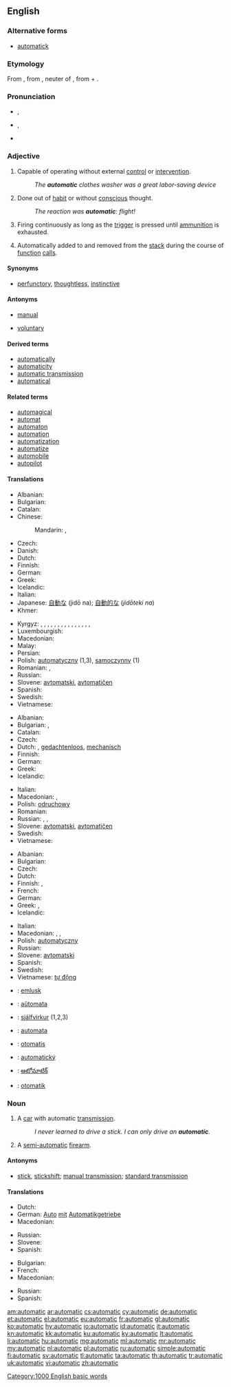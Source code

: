 ==English==

===Alternative forms===
* [[automatick]]

===Etymology===
From {{etyl|fr}} {{term|automatique|lang=fr}}, from {{etyl|grc}} {{term|αὐτόματον|tr=automaton|lang=grc}}, neuter of {{term|αὐτόματος||self-moving, moving of oneself, self-acting, spontaneous|tr=automatos|lang=grc}}, from {{term|αὐτός||self, myself|tr=autos|lang=grc}} + {{term|μέμαα||to wish eagerly, strive, yearn, desire|tr=memaa|lang=grc}}.

===Pronunciation===
* {{a|UK}} {{IPA|/ˌɔːtəˈmætɪk/}}, {{X-SAMPA|/%O:t@"m{tIk/}}
* {{a|US}} {{IPA|/ˌɔtəˈmætɪk/}}, {{X-SAMPA|/%Ot@"m{tIk/}}
* {{audio|en-us-automatic.ogg|Audio (US)}}
*: {{rhymes|ætɪk}}

===Adjective===
{{en-adj|-}}

# Capable of operating without external [[control]] or [[intervention]].
#: ''The '''automatic''' clothes washer was a great labor-saving device''
# Done out of [[habit]] or without [[conscious]] thought.
#: ''The reaction was '''automatic''': flight!''
# {{context|of a [[firearm]] such as a [[machine gun]]}} Firing continuously as long as the [[trigger]] is pressed until [[ammunition]] is exhausted.
# {{computing|of a local [[variable]]}} Automatically added to and removed from the [[stack]] during the course of [[function]] [[call]]s.

====Synonyms====
* {{sense|without conscious thought}} [[perfunctory]], [[thoughtless]], [[instinctive]]

====Antonyms====
* {{sense|capable of operating without external control}} [[manual]]
* {{sense|without conscious thought}} [[voluntary]]

====Derived terms====
* [[automatically]]
* [[automaticity]]
* [[automatic transmission]]
* [[automatical]]

====Related terms====
* [[automagical]]
* [[automat]]
* [[automaton]]
* [[automation]]
* [[automatization]]
* [[automatize]]
* [[automobile]]
* [[autopilot]]

====Translations====
{{trans-top|capable of operating without external control}}
* Albanian: {{t+|sq|automatik}}
* Bulgarian: {{t+|bg|автоматичен}}
* Catalan: {{t-|ca|automàtic}}
* Chinese:
*: Mandarin: {{t-|cmn|自動|alt=自動的|sc=Hani}}, {{t-|cmn|自动|alt=自动的|tr=zìdòng de|sc=Hani}}
* Czech: {{t+|cs|automatický|m}}
* Danish: {{t-|da|automatik}}
* Dutch: {{t+|nl|automatisch}}
* Finnish: {{t+|fi|automaattinen}}
* German: {{t+|de|automatisch}}
* Greek: {{t+|el|αυτόματος|m|tr=''aftómatos''}}
* Icelandic: {{t-|is|sjálfvirkur|m}}
* Italian: {{t-|it|automatico}}
* Japanese: [[自動な]] (jidō na); [[自動的な]] (''jidōteki na'')
* Khmer: {{t+|km|ស្វ័យប្រវត្ត|sc=Khmr}}
{{trans-mid}}
* Kyrgyz: {{t+|ky|автоматтык}}, {{t+|ky|автоматтуу}}, {{t+|ky|автоматтуу түрдө}}, {{t-|ky|өзүнөн өзү}}, {{t-|ky|машиналуу түрдө}}, {{t+|ky|эс катышпастан}}, {{t-|ky|эрксиз}}, {{t+|ky|аргасыз}}, {{t+|ky|айласыз}}, {{t-|ky|аңсыз}}, {{t+|ky|акылдан тыш}}, {{t+|ky|механикалык}}, {{t-|ky|машинадай}}, {{t+|ky|адатынча}}, {{t+|ky|өзү жүрүүчү}}, {{t+|ky|өзү кыймылдоочу}}
* Luxembourgish: {{t-|lb|automatesch}}
* Macedonian: {{t-|mk|автоматски|m|tr=avtomátski}}
* Malay: {{t-|ms|automatik}}
* Persian: {{t+|fa|خودکار|tr=xodkâr|sc=fa-Arab}}
* Polish: [[automatyczny]] (1,3), [[samoczynny]] (1)
* Romanian: {{t+|ro|automat|m|n}}, {{t-|ro|automată|f}}
* Russian: {{t+|ru|автоматический|tr=avtomatíčeskij}}
* Slovene: [[avtomatski]], [[avtomatičen]]
* Spanish: {{t-|es|automático|m}}
* Swedish: {{t+|sv|automatisk}}
* Vietnamese: {{t+|vi|tự động}}
{{trans-bottom}}

{{trans-top|acting without conscious thought}}
* Albanian: {{t+|sq|automatik}}
* Bulgarian: {{t+|bg|неволен}}, {{t+|bg|машинален}}
* Catalan: {{t-|ca|automàtic}}
* Czech: {{t+|cs|automatický|m}}
* Dutch: {{t+|nl|automatisch}}, [[gedachtenloos]], [[mechanisch]]
* Finnish: {{t+|fi|automaattinen}}
* German: {{t+|de|automatisch}}
* Greek: {{t+|el|αυτόματος|m|tr=aftómatos}}
* Icelandic: {{t-|is|sjálfvirkur|m}}
{{trans-mid}}
* Italian: {{t-|it|automatico}}
* Macedonian: {{t-|mk|автоматски|tr=avtomátski}}, {{t-|mk|механички|tr=mehánički}}
* Polish: [[odruchowy]] {{m}}
* Romanian: {{t+|ro|automat|m|n}}
* Russian: {{t+|ru|автоматический|tr=avtomatíčeskij}}, {{t+|ru|механический|tr=''mexaníčeskij''}}, {{t+|ru|машинальный|tr=''mašinál'nyj''}}
* Slovene: [[avtomatski]], [[avtomatičen]]
* Swedish: {{t+|sv|automatisk}}
* Vietnamese: {{t+|vi|tự nhiên}}
{{trans-bottom}}

{{trans-top|describing a firearm which fires continuously}}
* Albanian: {{t+|sq|automatik}}
* Bulgarian: {{t+|bg|автоматичен}}
* Czech: {{t+|cs|automatický|m}}
* Dutch: {{t+|nl|automatisch}}
* Finnish: {{t+|fi|automaattinen}}, {{t-|fi|sarjatuli-}}
* French: {{t+|fr|automatique}}
* German: {{t+|de|automatisch}}
* Greek: {{t+|el|αυτόματο|n|tr=aftómato}}, {{t+|el|αυτόματος|m|tr=aftómatos}}
* Icelandic: {{t-|is|sjálfvirkur|m}}
{{trans-mid}}
* Italian: {{t-|it|automatico}}
* Macedonian: {{t-|mk|автоматски|m|tr=avtomátski}}, {{t-|mk|автоматска|f|tr=avtomátskа}}, {{t-|mk|автоматско|n|tr=avtomátsko}}
* Polish: [[automatyczny]] {{m}}
* Russian: {{t+|ru|автоматический|tr=avtomatíčeskij}}
* Slovene: [[avtomatski]]
* Spanish: {{t-|es|automático}}
* Swedish: {{t+|sv|automatisk}}
* Vietnamese: [[tự động]]
{{trans-bottom}}

{{checktrans-top}}
* {{ttbc|br}}: [[emlusk]]
* {{ttbc|eo}}: [[aŭtomata]]
* {{ttbc|is}}: [[sjálfvirkur]] (1,2,3)
* {{ttbc|io}}: [[automata]]
* {{ttbc|id}}: [[otomatis]]
{{trans-mid}}
* {{ttbc|sk}}: [[automatický]]
* {{ttbc|te}}: [[ఆటోమాటిక్]]
* {{ttbc|tr}}: [[otomatik]]
{{trans-bottom}}

===Noun===
{{en-noun}}

# A [[car]] with automatic [[transmission]].
#: ''I never learned to drive a stick. I can only drive an '''automatic'''.''
# A [[semi-automatic]] [[firearm]].

====Antonyms====
* {{sense|car with automatic transmission}} [[stick]], [[stickshift]]; [[manual transmission]]; [[standard transmission]]

====Translations====
{{trans-top|A car with automatic transmission}}
* Dutch: {{t+|nl|automaat|m}}
* German: [[Auto]] [[mit]] [[Automatikgetriebe]] {{n}}
* Macedonian: {{t-|mk|автоматик|m|tr=avtomátik}}
{{trans-mid}}
* Russian: {{t+|ru|автомат|m|tr=avtomát|sc=Cyrl}}
* Slovene: {{t-|sl|avtomatik|m}}
* Spanish: {{t-|es|automático|m}}
{{trans-bottom}}

{{trans-top|A semi-automatic pistol}}
* Bulgarian: {{t+|bg|автомат}}
* French: {{t+|fr|semi-automatique|m}}
* Macedonian: {{t-|mk|полуавтоматски пиштол|m|tr=poluavtomátski píštol}}
{{trans-mid}}
* Russian: {{t+|ru|автомат|m|tr=avtomát|sc=Cyrl}}
* Spanish: {{t-|es|semi-automática|f}}
{{trans-bottom}}

[[Category:1000 English basic words]]

[[am:automatic]]
[[ar:automatic]]
[[cs:automatic]]
[[cy:automatic]]
[[de:automatic]]
[[et:automatic]]
[[el:automatic]]
[[eu:automatic]]
[[fr:automatic]]
[[gl:automatic]]
[[ko:automatic]]
[[hy:automatic]]
[[io:automatic]]
[[id:automatic]]
[[it:automatic]]
[[kn:automatic]]
[[kk:automatic]]
[[ku:automatic]]
[[ky:automatic]]
[[lt:automatic]]
[[li:automatic]]
[[hu:automatic]]
[[mg:automatic]]
[[ml:automatic]]
[[mr:automatic]]
[[my:automatic]]
[[nl:automatic]]
[[pl:automatic]]
[[ru:automatic]]
[[simple:automatic]]
[[fi:automatic]]
[[sv:automatic]]
[[tl:automatic]]
[[ta:automatic]]
[[th:automatic]]
[[tr:automatic]]
[[uk:automatic]]
[[vi:automatic]]
[[zh:automatic]]